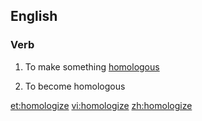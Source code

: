 ==English==

===Verb===
{{en-verb|homologiz}}

# {{lb|en|transitive}} To make something [[homologous]]
# {{lb|en|intransitive}} To become homologous

[[et:homologize]]
[[vi:homologize]]
[[zh:homologize]]